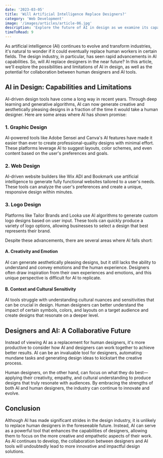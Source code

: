 ```yaml
---
date: '2023-03-05'
title: 'Will Artificial Intelligence Replace Designers?'
category: 'Web Development'
image: '/images/articles/article-06.jpg'
description: 'Explore the future of AI in design as we examine its capabilities, limitations, and potential collaboration with human designers for innovative solutions.'
timeToRead: 9
---
```


As artificial intelligence (AI) continues to evolve and transform industries, it's natural to wonder if it could eventually replace human workers in certain fields. The design industry, in particular, has seen rapid advancements in AI capabilities. So, will AI replace designers in the near future? In this article, we'll explore the possibilities and limitations of AI in design, as well as the potential for collaboration between human designers and AI tools.

## AI in Design: Capabilities and Limitations

AI-driven design tools have come a long way in recent years. Through deep learning and generative algorithms, AI can now generate creative and aesthetically pleasing designs in a fraction of the time it would take a human designer. Here are some areas where AI has shown promise:

### 1. Graphic Design

AI-powered tools like Adobe Sensei and Canva's AI features have made it easier than ever to create professional-quality designs with minimal effort. These platforms leverage AI to suggest layouts, color schemes, and even content based on the user's preferences and goals.

### 2. Web Design

AI-driven website builders like Wix ADI and Bookmark use artificial intelligence to generate fully functional websites tailored to a user's needs. These tools can analyze the user's preferences and create a unique, responsive design within minutes.

### 3. Logo Design

Platforms like Tailor Brands and Looka use AI algorithms to generate custom logo designs based on user input. These tools can quickly produce a variety of logo options, allowing businesses to select a design that best represents their brand.

Despite these advancements, there are several areas where AI falls short:

#### A. Creativity and Emotion

AI can generate aesthetically pleasing designs, but it still lacks the ability to understand and convey emotions and the human experience. Designers often draw inspiration from their own experiences and emotions, and this unique perspective is difficult for AI to replicate.

#### B. Context and Cultural Sensitivity

AI tools struggle with understanding cultural nuances and sensitivities that can be crucial in design. Human designers can better understand the impact of certain symbols, colors, and layouts on a target audience and create designs that resonate on a deeper level.

## Designers and AI: A Collaborative Future

Instead of viewing AI as a replacement for human designers, it's more productive to consider how AI and designers can work together to achieve better results. AI can be an invaluable tool for designers, automating mundane tasks and generating design ideas to kickstart the creative process.

Human designers, on the other hand, can focus on what they do best—applying their creativity, empathy, and cultural understanding to produce designs that truly resonate with audiences. By embracing the strengths of both AI and human designers, the industry can continue to innovate and evolve.

## Conclusion

Although AI has made significant strides in the design industry, it is unlikely to replace human designers in the foreseeable future. Instead, AI can serve as a powerful tool that enhances the capabilities of designers, allowing them to focus on the more creative and empathetic aspects of their work. As AI continues to develop, the collaboration between designers and AI tools will undoubtedly lead to more innovative and impactful design solutions.
